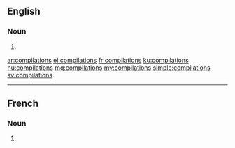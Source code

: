 ==English==

===Noun===
{{head|en|noun plural form}}

# {{plural of|compilation|lang=en}}

[[ar:compilations]]
[[el:compilations]]
[[fr:compilations]]
[[ku:compilations]]
[[hu:compilations]]
[[mg:compilations]]
[[my:compilations]]
[[simple:compilations]]
[[sv:compilations]]

----
==French==

===Noun===
{{head|fr|noun plural form|g=f}}

# {{plural of|compilation|lang=fr}}
{{rfc-auto}}